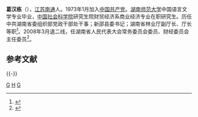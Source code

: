 {{Citation style|time=2012-02-06T07:52:40+00:00}}
'''葛汉栋'''（{{bd|1949年|12月||catIdx=G葛}}），[[江苏|江苏]][[南通|南通]]人。1973年1月加入[[中国共产党|中国共产党]]。[[湖南师范大学|湖南师范大学]]中国语言文学专业毕业，[[中国社会科学院|中国社会科学院]]研究生院财贸经济系商业经济专业在职研究生。历任中共湖南省委组织部党政干部处干事；新邵县委书记；湖南省林业厅副厅长、厅长等职<ref>{{Cite web |url=http://wuxizazhi.cnki.net/Search/HNLI200112001.html |title=存档副本 |access-date=2012-02-06 |archive-date=2019-08-23 |archive-url=https://web.archive.org/web/20190823160933/http://wuxizazhi.cnki.net/Search/HNLI200112001.html |dead-url=no }}</ref>。2008年3月退二线，任湖南省人民代表大会常务委员会委员、财经委员会主任委员<ref>{{cite web|url=http://www.chinadaily.com.cn/hqgj/jryw/2012-01-16/content_4962364.html|title=湖南省人民代表大会财政经济委员会主任委员 葛汉栋- 中国日报网|website=中国日报网|access-date=2012-02-06|archive-date=2016-03-05|archive-url=https://web.archive.org/web/20160305083605/http://www.chinadaily.com.cn/hqgj/jryw/2012-01-16/content_4962364.html|dead-url=no}}</ref>。

==参考文献==
<references />

{{-}}
{{start box}}
{{s-off}}
{{s-before|[[孙振华|孙振华]]}}
{{s-title|[[湖南省人民代表大会|湖南省人民代表大会]]财政经济委员会主任委员|2008年3月—}}
{{s-inc}}
{{s-gov}}
{{s-before|[[刘永寿|刘永寿]]}}
{{s-title|[[湖南省林业厅|湖南省林业厅]]厅长|2000年2月—2008年3月<br>1999年3月起实际主持工作}}
{{s-after|[[邓三龙|邓三龙]]}}
{{s-ppo}}
{{s-before|[[刘翼|刘　翼]]}}
{{s-title|[[中国共产党新邵县委员会|中国共产党新邵县委员会]]书记|1985年7月—1991年8月}}
{{s-after|[[陈庆善|陈庆善]]}}
{{end box}}

{{中国政治人物小作品}}
[[Category:南通人|G]]
[[Category:葛姓|H]]
[[Category:湖南师范大学校友|G]]